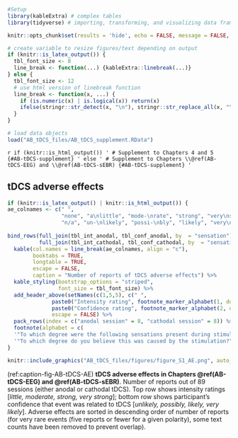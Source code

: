 ```r
#Setup
library(kableExtra) # complex tables
library(tidyverse) # importing, transforming, and visualizing data frames

knitr::opts_chunk$set(results = 'hide', echo = FALSE, message = FALSE, warning = FALSE)

# create variable to resize figures/text depending on output
if (knitr::is_latex_output()) {
  tbl_font_size <- 8
  line_break <- function(...) {kableExtra::linebreak(...)}
} else {
  tbl_font_size <- 12
  # use html version of linebreak function
  line_break <- function(x, ...) {
    if (is.numeric(x) | is.logical(x)) return(x)
    ifelse(stringr::str_detect(x, "\n"), stringr::str_replace_all(x, "\n", "<br />"), x)
  }
}

# load data objects
load("AB_tDCS_files/AB_tDCS_supplement.RData")
```

`r if (knitr::is_html_output()) '
# Supplement to Chapters 4 and 5 {#AB-tDCS-supplement}
' else '
# Supplement to Chapters \\@ref(AB-tDCS-EEG) and \\@ref(AB-tDCS-sEBR) {#AB-tDCS-supplement}
'`

## tDCS adverse effects

\begingroup
\renewcommand{\arraystretch}{1.25}
\setlength{\LTleft}{-20cm plus -1fill}
\setlength{\LTright}{\LTleft}

```r
if (knitr::is_latex_output() | knitr::is_html_output()) {
ae_colnames <- c(" ",
                 "none", "a\nlittle", "mode-\nrate", "strong", "very\nstrong",
                 "n/a", "un-\nlikely", "possi-\nbly", "likely", "very\nlikely")
                 
bind_rows(full_join(tbl_int_anodal, tbl_conf_anodal, by  = "sensation"),
          full_join(tbl_int_cathodal, tbl_conf_cathodal, by  = "sensation")) %>%
  kable(col.names = line_break(ae_colnames, align = "c"), 
        booktabs = TRUE,
        longtable = TRUE,
        escape = FALSE,
        caption = "Number of reports of tDCS adverse effects") %>%
  kable_styling(bootstrap_options = "striped",
                font_size = tbl_font_size) %>%
  add_header_above(setNames(c(1,5,5), c(" ",
              paste0("Intensity rating", footnote_marker_alphabet(1, double_escape = TRUE)),
              paste0("Confidence rating", footnote_marker_alphabet(2, double_escape = TRUE)))),
              escape = FALSE) %>%
  pack_rows(index = c("anodal session" = 8, "cathodal session" = 8)) %>%
  footnote(alphabet = c(
  '"To which degree were the following sensations present during stimulation?"', 
  '"To which degree do you believe this was caused by the stimulation?"'))
}
```

\endgroup

\newpage
\pagestyle{empty}
\changetext{}{}{-25mm}{}{}
\blandscape

```r
knitr::include_graphics("AB_tDCS_files/figures/figure_S1_AE.png", auto_pdf = TRUE)
```

(ref:caption-fig-AB-tDCS-AE) __tDCS adverse effects in Chapters \@ref(AB-tDCS-EEG) and \@ref(AB-tDCS-sEBR)__. Number of reports out of 89 sessions (either anodal or cathodal tDCS). Top row shows intensity ratings [_little, moderate, strong, very strong_]; bottom row shows participant's confidence that event was related to tDCS [_unlikely, possibly, likely, very likely_]. Adverse effects are sorted in descending order of number of reports (for very rare events (five reports or fewer for a given polarity), some text counts have been removed to prevent overlap).

\newpage
\elandscape
\changetext{}{}{+25mm}{}{}
\pagestyle{\defstyle}